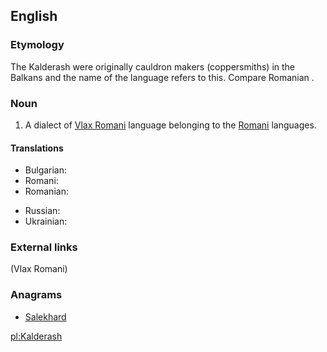 ==English==
{{wikipedia}}

===Etymology===
The Kalderash were originally cauldron makers (coppersmiths) in the Balkans and the name of the language refers to this. Compare Romanian {{term|căldărar||coppersmith|lang=ro}}.

===Noun===
{{en-noun|-}}

# A dialect of [[Vlax Romani]] language belonging to the [[Romani]] languages.

====Translations====
{{trans-top}}
* Bulgarian: {{t-needed|bg}}
* Romani: {{t-needed|rom}}
* Romanian: {{t-needed|ro}}
{{trans-mid}}
* Russian: {{t|ru|кэлдэрарски́й|m|sc=Cyrl}} {{qualifier|диале́кт, язы́к}}
* Ukrainian: {{t-needed|uk}}
{{trans-bottom}}

===External links===
{{ethnologue|code=rmy}} (Vlax Romani)

===Anagrams===
* [[Salekhard#English|Salekhard]]

[[pl:Kalderash]]